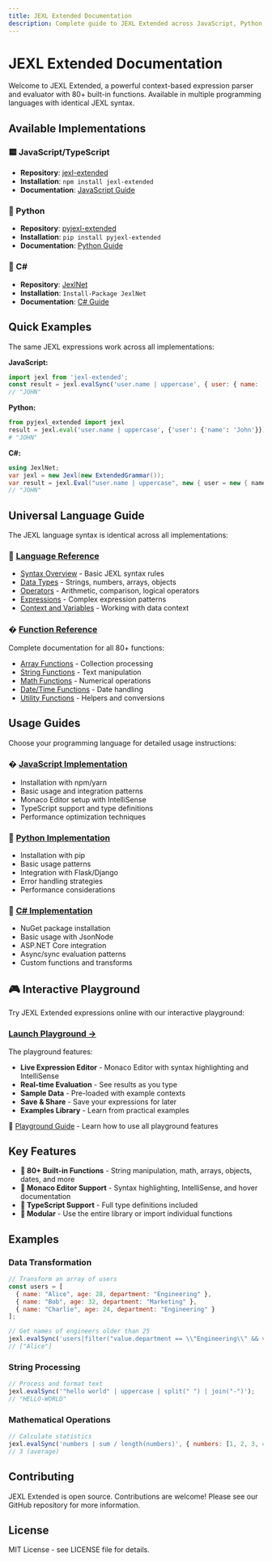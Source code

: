 ```yaml
---
title: JEXL Extended Documentation
description: Complete guide to JEXL Extended across JavaScript, Python, and C# implementations
---
```


# JEXL Extended Documentation

Welcome to JEXL Extended, a powerful context-based expression parser and evaluator with 80+ built-in functions. Available in multiple programming languages with identical JEXL syntax.

## Available Implementations

### 🟨 JavaScript/TypeScript
- **Repository**: [jexl-extended](https://github.com/konnektr-io/jexl-extended)
- **Installation**: `npm install jexl-extended`
- **Documentation**: [JavaScript Guide](./javascript/)

### 🐍 Python  
- **Repository**: [pyjexl-extended](https://github.com/konnektr-io/pyjexl-extended)
- **Installation**: `pip install pyjexl-extended`
- **Documentation**: [Python Guide](./python/)

### 🔷 C#
- **Repository**: [JexlNet](https://github.com/konnektr-io/JexlNet)
- **Installation**: `Install-Package JexlNet`
- **Documentation**: [C# Guide](./csharp/)

## Quick Examples

The same JEXL expressions work across all implementations:

**JavaScript:**
```javascript
import jexl from 'jexl-extended';
const result = jexl.evalSync('user.name | uppercase', { user: { name: 'John' } });
// "JOHN"
```

**Python:**
```python
from pyjexl_extended import jexl
result = jexl.eval('user.name | uppercase', {'user': {'name': 'John'}})
# "JOHN"
```

**C#:**
```csharp
using JexlNet;
var jexl = new Jexl(new ExtendedGrammar());
var result = jexl.Eval("user.name | uppercase", new { user = new { name = "John" } });
// "JOHN"
```

## Universal Language Guide

The JEXL language syntax is identical across all implementations:

### 📖 [Language Reference](./language/)
- [Syntax Overview](./language/syntax) - Basic JEXL syntax rules
- [Data Types](./language/data-types) - Strings, numbers, arrays, objects
- [Operators](./language/operators) - Arithmetic, comparison, logical operators
- [Expressions](./language/expressions) - Complex expression patterns
- [Context and Variables](./language/context) - Working with data context

### � [Function Reference](./reference/)
Complete documentation for all 80+ functions:
- [Array Functions](./reference/array/) - Collection processing
- [String Functions](./reference/string/) - Text manipulation
- [Math Functions](./reference/math/) - Numerical operations
- [Date/Time Functions](./reference/datetime/) - Date handling
- [Utility Functions](./reference/utility/) - Helpers and conversions

## Usage Guides

Choose your programming language for detailed usage instructions:

### � [JavaScript Implementation](./usage/javascript/)
- Installation with npm/yarn
- Basic usage and integration patterns
- Monaco Editor setup with IntelliSense
- TypeScript support and type definitions
- Performance optimization techniques

### 🐍 [Python Implementation](./usage/python/)
- Installation with pip
- Basic usage patterns
- Integration with Flask/Django
- Error handling strategies
- Performance considerations

### 🔷 [C# Implementation](./usage/csharp/)
- NuGet package installation
- Basic usage with JsonNode
- ASP.NET Core integration
- Async/sync evaluation patterns
- Custom functions and transforms

## 🎮 Interactive Playground

Try JEXL Extended expressions online with our interactive playground:

### [Launch Playground →](https://konnektr-io.github.io/jexl-playground/)

The playground features:
- **Live Expression Editor** - Monaco Editor with syntax highlighting and IntelliSense
- **Real-time Evaluation** - See results as you type
- **Sample Data** - Pre-loaded with example contexts
- **Save & Share** - Save your expressions for later
- **Examples Library** - Learn from practical examples

📖 [Playground Guide](./playground/) - Learn how to use all playground features

## Key Features

- **🚀 80+ Built-in Functions** - String manipulation, math, arrays, objects, dates, and more
- **🎨 Monaco Editor Support** - Syntax highlighting, IntelliSense, and hover documentation  
- **📝 TypeScript Support** - Full type definitions included
- **🔧 Modular** - Use the entire library or import individual functions

## Examples

### Data Transformation
```javascript
// Transform an array of users
const users = [
  { name: "Alice", age: 28, department: "Engineering" },
  { name: "Bob", age: 32, department: "Marketing" },
  { name: "Charlie", age: 24, department: "Engineering" }
];

// Get names of engineers older than 25
jexl.evalSync('users|filter("value.department == \\"Engineering\\" && value.age > 25")|map("value.name")', { users });
// ["Alice"]
```

### String Processing
```javascript
// Process and format text
jexl.evalSync('"hello world" | uppercase | split(" ") | join("-")');
// "HELLO-WORLD"
```

### Mathematical Operations
```javascript
// Calculate statistics
jexl.evalSync('numbers | sum / length(numbers)', { numbers: [1, 2, 3, 4, 5] });
// 3 (average)
```

## Contributing

JEXL Extended is open source. Contributions are welcome! Please see our GitHub repository for more information.

## License

MIT License - see LICENSE file for details.